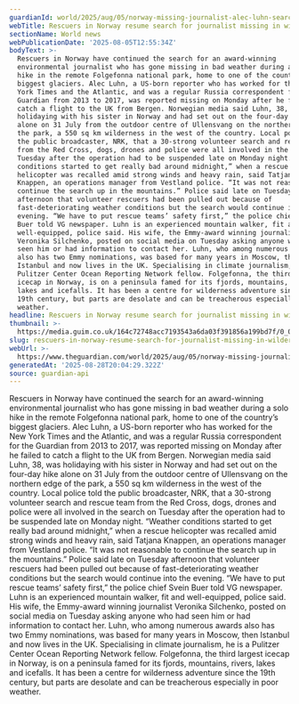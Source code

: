 ```yaml
---
guardianId: world/2025/aug/05/norway-missing-journalist-alec-luhn-search
webTitle: Rescuers in Norway resume search for journalist missing in wilderness
sectionName: World news
webPublicationDate: '2025-08-05T12:55:34Z'
bodyText: >-
  Rescuers in Norway have continued the search for an award-winning
  environmental journalist who has gone missing in bad weather during a solo
  hike in the remote Folgefonna national park, home to one of the country’s
  biggest glaciers. Alec Luhn, a US-born reporter who has worked for the New
  York Times and the Atlantic, and was a regular Russia correspondent for the
  Guardian from 2013 to 2017, was reported missing on Monday after he failed to
  catch a flight to the UK from Bergen. Norwegian media said Luhn, 38, was
  holidaying with his sister in Norway and had set out on the four-day hike
  alone on 31 July from the outdoor centre of Ullensvang on the northern edge of
  the park, a 550 sq km wilderness in the west of the country. Local police told
  the public broadcaster, NRK, that a 30-strong volunteer search and rescue team
  from the Red Cross, dogs, drones and police were all involved in the search on
  Tuesday after the operation had to be suspended late on Monday night. “Weather
  conditions started to get really bad around midnight,” when a rescue
  helicopter was recalled amid strong winds and heavy rain, said Tatjana
  Knappen, an operations manager from Vestland police. “It was not reasonable to
  continue the search up in the mountains.” Police said late on Tuesday
  afternoon that volunteer rescuers had been pulled out because of
  fast-deteriorating weather conditions but the search would continue into the
  evening. “We have to put rescue teams’ safety first,” the police chief Svein
  Buer told VG newspaper. Luhn is an experienced mountain walker, fit and
  well-equipped, police said. His wife, the Emmy-award winning journalist
  Veronika Silchenko, posted on social media on Tuesday asking anyone who had
  seen him or had information to contact her. Luhn, who among numerous awards
  also has two Emmy nominations, was based for many years in Moscow, then
  Istanbul and now lives in the UK. Specialising in climate journalism, he is a
  Pulitzer Center Ocean Reporting Network fellow. Folgefonna, the third largest
  icecap in Norway, is on a peninsula famed for its fjords, mountains, rivers,
  lakes and icefalls. It has been a centre for wilderness adventure since the
  19th century, but parts are desolate and can be treacherous especially in poor
  weather.
headline: Rescuers in Norway resume search for journalist missing in wilderness
thumbnail: >-
  https://media.guim.co.uk/164c72748acc7193543a6da03f391856a199bd7f/0_0_1920_1536/500.jpg
slug: rescuers-in-norway-resume-search-for-journalist-missing-in-wilderness
webUrl: >-
  https://www.theguardian.com/world/2025/aug/05/norway-missing-journalist-alec-luhn-search
generatedAt: '2025-08-28T20:04:29.322Z'
source: guardian-api
---
```

Rescuers in Norway have continued the search for an award-winning environmental journalist who has gone missing in bad weather during a solo hike in the remote Folgefonna national park, home to one of the country’s biggest glaciers. Alec Luhn, a US-born reporter who has worked for the New York Times and the Atlantic, and was a regular Russia correspondent for the Guardian from 2013 to 2017, was reported missing on Monday after he failed to catch a flight to the UK from Bergen. Norwegian media said Luhn, 38, was holidaying with his sister in Norway and had set out on the four-day hike alone on 31 July from the outdoor centre of Ullensvang on the northern edge of the park, a 550 sq km wilderness in the west of the country. Local police told the public broadcaster, NRK, that a 30-strong volunteer search and rescue team from the Red Cross, dogs, drones and police were all involved in the search on Tuesday after the operation had to be suspended late on Monday night. “Weather conditions started to get really bad around midnight,” when a rescue helicopter was recalled amid strong winds and heavy rain, said Tatjana Knappen, an operations manager from Vestland police. “It was not reasonable to continue the search up in the mountains.” Police said late on Tuesday afternoon that volunteer rescuers had been pulled out because of fast-deteriorating weather conditions but the search would continue into the evening. “We have to put rescue teams’ safety first,” the police chief Svein Buer told VG newspaper. Luhn is an experienced mountain walker, fit and well-equipped, police said. His wife, the Emmy-award winning journalist Veronika Silchenko, posted on social media on Tuesday asking anyone who had seen him or had information to contact her. Luhn, who among numerous awards also has two Emmy nominations, was based for many years in Moscow, then Istanbul and now lives in the UK. Specialising in climate journalism, he is a Pulitzer Center Ocean Reporting Network fellow. Folgefonna, the third largest icecap in Norway, is on a peninsula famed for its fjords, mountains, rivers, lakes and icefalls. It has been a centre for wilderness adventure since the 19th century, but parts are desolate and can be treacherous especially in poor weather.

